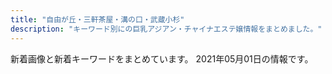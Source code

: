 ```yaml
---
title: "自由が丘・三軒茶屋・溝の口・武蔵小杉"
description: "キーワード別にの巨乳アジアン・チャイナエステ嬢情報をまとめました。"
---
```


新着画像と新着キーワードをまとめています。
2021年05月01日の情報です。

<DmmAffiliateIns />
<KeywordTable
  shops={
    [
    {
        "name": "\u9752\u7a7a",
        "station": "\u4e09\u8ed2\u8336\u5c4b\u99c5\u5357\u53e3",
        "keywords": {},
        "url": "http://aosora.work/",
        "img_links": [
            "http://aosora.work/staff/karen.jpg",
            "http://aosora.work/images/sys1.jpg",
            "http://aosora.work/images/int2.png",
            "http://aosora.work/images/mobile.png",
            "http://aosora.work/images/6.jpg",
            "http://aosora.work/images/3.jpg",
            "http://aosora.work/img/miya1.jpg",
            "http://aosora.work/img/yu1.jpg",
            "http://aosora.work/images/7.jpg",
            "http://aosora.work/staff/yu.jpg",
            "http://aosora.work/staff/sora.jpg",
            "http://aosora.work/img/yu2.jpg",
            "http://aosora.work/img/sora2.jpg",
            "http://aosora.work/img/karen2.jpg",
            "http://aosora.work/img/momo2.jpg",
            "http://aosora.work/images/interior_t.png",
            "http://aosora.work/staff/risa.jpg",
            "http://aosora.work/img/risa1.jpg",
            "http://aosora.work/images/1.jpg",
            "http://aosora.work/staff/hina.jpg",
            "http://aosora.work/images/sys2.jpg",
            "http://aosora.work/img/momo1.jpg",
            "http://aosora.work/images/int1.png",
            "http://aosora.work/images/sys3.png",
            "http://aosora.work/images/staff_t.png",
            "http://aosora.work/staff/ayumi.jpg",
            "http://aosora.work/images/s1.png",
            "http://aosora.work/img/sora1.jpg",
            "http://aosora.work/images/s2.jpg",
            "http://aosora.work/img/karen1.jpg",
            "http://aosora.work/img/hina1.jpg",
            "http://aosora.work/staff/momo.jpg",
            "http://aosora.work/staff/miya.jpg",
            "http://aosora.work/img/ayumi1.jpg",
            "http://aosora.work/images/5.jpg",
            "http://aosora.work/images/s1.jpg",
            "http://aosora.work/images/8.jpg",
            "http://aosora.work/images/news.png",
            "http://aosora.work/images/2.jpg",
            "http://aosora.work/img/hina2.jpg",
            "http://aosora.work/images/head.jpg",
            "http://aosora.work/images/4.jpg"
        ]
    },
    {
        "img_links": [
            "https://ohbay.relaxjp.com/css/top0001.jpg",
            "https://ohbay.relaxjp.com/css/staff/staff02.jpg",
            "https://ohbay.relaxjp.com/css/osusume001.jpg",
            "https://ohbay.relaxjp.com/css/osusume03.jpg",
            "https://ohbay.relaxjp.com/css/staff/staff04.jpg",
            "https://ohbay.relaxjp.com/css/staff/staff01.jpg",
            "https://ohbay.relaxjp.com/css/top02.jpg",
            "https://ohbay.relaxjp.com/css/osusume02.jpg",
            "https://ohbay.relaxjp.com/images/call.png",
            "https://ohbay.relaxjp.com/css/foot.jpg",
            "https://ohbay.relaxjp.com/css/top03.jpg",
            "https://ohbay.relaxjp.com/css/staff/staff03.jpg",
            "https://ohbay.relaxjp.com/css/m-head.jpg"
        ],
        "keywords": {},
        "station": "\u4e8c\u5b50\u7389\u5ddd\u99c5\u6771\u53e3",
        "name": "Oh Baby",
        "url": "https://ohbay.relaxjp.com/"
    },
    {
        "station": "\u4e09\u8ed2\u8336\u5c4b\u99c5\u5357\u53e3",
        "keywords": {
            "91": 8,
            "E": 8,
            "85": 8,
            "D": 40,
            "86": 8,
            "88": 8,
            "87": 16
        },
        "url": "http://www.esthe.esraku.com/",
        "name": "\u53f0\u6e7e\u30a8\u30b9\u30c6",
        "img_links": [
            "http://www.esthe.esraku.com/files/002.jpg",
            "http://www.esthe.esraku.com/images/s_message.png",
            "http://www.esthe.esraku.com/images/m4.jpg",
            "http://www.esthe.esraku.com/files/005.jpg",
            "http://www.esthe.esraku.com/images/m2.jpg",
            "http://www.esthe.esraku.com/files/001.jpg",
            "http://www.esthe.esraku.com/images/slider-img001.jpg",
            "http://www.esthe.esraku.com/images/slider-img002.jpg",
            "http://www.esthe.esraku.com/files/006.jpg",
            "http://www.esthe.esraku.com/images/m1.jpg",
            "http://www.esthe.esraku.com/images/s_top_therapist.png",
            "http://www.esthe.esraku.com/images/m3.jpg",
            "http://www.esthe.esraku.com/files/004.jpg",
            "http://www.esthe.esraku.com/images/s_pickup.png",
            "http://www.esthe.esraku.com/files/003.jpg",
            "http://www.esthe.esraku.com/images/m6.jpg",
            "http://www.esthe.esraku.com/images/s_news.png"
        ]
    },
    {
        "img_links": [
            "http://www.hanamizuki.esturl.com/files/002.jpg",
            "http://www.hanamizuki.esturl.com/files/001.jpg",
            "http://www.hanamizuki.esturl.com/img/btn_blog.png",
            "http://www.hanamizuki.esturl.com/files/006.jpg",
            "http://www.hanamizuki.esturl.com/img/ttl_news.png",
            "http://www.hanamizuki.esturl.com/img/header03.png",
            "http://www.hanamizuki.esturl.com/files/006-02.jpg",
            "http://www.hanamizuki.esturl.com/files/004.jpg",
            "http://www.hanamizuki.esturl.com/files/004-02.jpg",
            "http://www.hanamizuki.esturl.com/img/pickup.jpg",
            "http://www.hanamizuki.esturl.com/files/003-02.jpg",
            "http://www.hanamizuki.esturl.com/files/001-02.jpg",
            "http://www.hanamizuki.esturl.com/files/005-02.jpg",
            "http://www.hanamizuki.esturl.com/files/005.jpg",
            "http://www.hanamizuki.esturl.com/files/002-02.jpg",
            "http://www.hanamizuki.esturl.com/img/goback.jpg",
            "http://www.hanamizuki.esturl.com/files/003.jpg",
            "http://www.hanamizuki.esturl.com/img/btn_side_mobile.jpg",
            "http://www.hanamizuki.esturl.com/img/ttl_info.png"
        ],
        "keywords": {
            "D": 6,
            "85": 2,
            "88": 2,
            "86": 2,
            "C": 20,
            "87": 6
        },
        "station": "\u4e09\u8ed2\u8336\u5c4b\u99c5\u5317\u53e3B",
        "url": "http://www.hanamizuki.esturl.com/",
        "name": "\u770b\u8b77\u7f8e\u5c11\u5973"
    },
    {
        "station": "\u81ea\u7531\u304c\u4e18\u99c5\u5317\u53e3",
        "keywords": {},
        "url": "http://annex-jp.info/",
        "img_links": [
            "http://annex-jp.info/images/riri.jpg",
            "http://annex-jp.info/images/kp-info.jpg",
            "http://www.annex-jp.info/i/img/sayuri.jpg",
            "http://www.annex-jp.info/i/img/riri.jpg",
            "http://www.annex-jp.info/i/img/mari.jpg",
            "http://annex-jp.info/images/yoho.jpg",
            "http://annex-jp.info/images/sayuri.jpg",
            "http://annex-jp.info/images/mari.jpg",
            "http://www.annex-jp.info/i/img/mayumi.jpg",
            "http://annex-jp.info/images/info.png",
            "http://www.annex-jp.info/i/img/nana.jpg",
            "http://annex-jp.info/images/mayumi.jpg",
            "http://www.annex-jp.info/i/img/yoho.jpg",
            "http://annex-jp.info/images/nana.jpg"
        ],
        "name": "\u305f\u3093\u307d\u307d"
    },
    {
        "name": "\u697d\u697d\u5c4b",
        "img_links": [
            "http://ms-rlx.com/staff/momo/01mb.jpg",
            "http://ms-rlx.com/img/access/road01.jpg",
            "http://ms-rlx.com/staff/momo/01.jpg",
            "http://ms-rlx.com/i/files/homeimg.jpg",
            "http://ms-rlx.com/pic/head.png",
            "http://ms-rlx.com/staff/ruri/01mb.jpg",
            "http://ms-rlx.com/staff/ruri/01.jpg",
            "http://ms-rlx.com/img/ttl_concept.png",
            "http://ms-rlx.com/staff/sachan/01mb.jpg",
            "http://ms-rlx.com/img/ttl_tnew.png",
            "http://ms-rlx.com/staff/milk/01.jpg",
            "http://ms-rlx.com/img/ttl_rec.png",
            "http://ms-rlx.com/staff/ringo/01mb.jpg",
            "http://ms-rlx.com/img/access/road03.jpg",
            "http://ms-rlx.com/staff/sachan/01.jpg",
            "http://ms-rlx.com/img/ttl_mobile.png",
            "http://ms-rlx.com/img/msgbtn.png",
            "http://ms-rlx.com/img/att.png",
            "http://ms-rlx.com/staff/ringo/01.jpg",
            "http://ms-rlx.com/img/youtube.jpg",
            "http://ms-rlx.com/img/access/road02.jpg",
            "http://ms-rlx.com/img/ttl_staff.png",
            "http://ms-rlx.com/staff/milk/01mb.jpg"
        ],
        "keywords": {
            "C": 14
        },
        "station": "\u81ea\u7531\u304c\u4e18\u99c5\u5357\u53e3",
        "url": "http://ms-rlx.com/"
    },
    {
        "keywords": {
            "D": 3,
            "87": 1,
            "85": 2,
            "86": 2,
            "C": 2
        },
        "station": "\u4e09\u8ed2\u8336\u5c4b\u99c5\u4e16\u7530\u8c37\u901a\u308a\u53e3",
        "url": "http://www.brilliance.mesthe.com/",
        "name": "\u30d6\u30ea\u30ea\u30a2\u30f3\u30b9",
        "img_links": [
            "http://www.brilliance.mesthe.com/files/001-02.jpg",
            "http://www.brilliance.mesthe.com/images/tel.png",
            "http://www.brilliance.mesthe.com/files/005.jpg",
            "http://www.brilliance.mesthe.com/files/001-03.jpg",
            "http://www.brilliance.mesthe.com/images/s1.jpg",
            "http://www.brilliance.mesthe.com/images/s2.jpg",
            "http://www.brilliance.mesthe.com/files/005-02.jpg",
            "http://www.brilliance.mesthe.com/images/shop/shop01.jpg",
            "http://www.brilliance.mesthe.com/images/service.png",
            "http://www.brilliance.mesthe.com/files/003.jpg",
            "http://www.brilliance.mesthe.com/images/shop/shop03.jpg",
            "http://www.brilliance.mesthe.com/files/002.jpg",
            "http://www.brilliance.mesthe.com/files/002-02.jpg",
            "http://www.brilliance.mesthe.com/files/004-03.jpg",
            "http://www.brilliance.mesthe.com/images/zi_staff.png",
            "http://www.brilliance.mesthe.com/images/new1.png",
            "http://www.brilliance.mesthe.com/files/003-02.jpg",
            "http://www.brilliance.mesthe.com/images/pick.png",
            "http://www.brilliance.mesthe.com/files/002-03.jpg",
            "http://www.brilliance.mesthe.com/files/004.jpg",
            "http://www.brilliance.mesthe.com/files/001.jpg",
            "http://www.brilliance.mesthe.com/images/main_bottom.png",
            "http://www.brilliance.mesthe.com/images/shop/shop04.jpg",
            "http://www.brilliance.mesthe.com/images/main_top.png",
            "http://www.brilliance.mesthe.com/images/xian.png",
            "http://www.brilliance.mesthe.com/images/shop/shop02.jpg",
            "http://www.brilliance.mesthe.com/images/maga.jpg",
            "http://www.brilliance.mesthe.com/files/004-02.jpg",
            "http://www.brilliance.mesthe.com/files/005-03.jpg",
            "http://www.brilliance.mesthe.com/images/new3.png",
            "http://www.brilliance.mesthe.com/files/003-03.jpg",
            "http://www.brilliance.mesthe.com/images/infotiao1.jpg",
            "http://www.brilliance.mesthe.com/images/s3.jpg",
            "http://www.brilliance.mesthe.com/images/zi_massage.png"
        ]
    },
    {
        "keywords": {},
        "img_links": [
            "http://esthegt.xyz/ymd/girl/10.jpg",
            "http://esthegt.xyz/ymd/girl/9.jpg",
            "http://esthegt.xyz/ymd/images/button-6.png",
            "http://esthegt.xyz/ymd/images/call.png",
            "http://esthegt.xyz/ymd/images/button-2.png",
            "http://esthegt.xyz/ymd/images/button-3.png",
            "http://esthegt.xyz/ymd/images/button-5.png",
            "http://esthegt.xyz/ymd/images/tt.png",
            "http://esthegt.xyz/ymd/girl/11.jpg",
            "http://esthegt.xyz/ymd/girl/7.jpg",
            "http://esthegt.xyz/ymd/girl/8.jpg",
            "http://esthegt.xyz/ymd/images/button-4.png",
            "http://esthegt.xyz/ymd/girl/6.jpg",
            "http://esthegt.xyz/ymd/images/button-1.png"
        ],
        "station": "\u99d2\u6ca2\u5927\u5b66\u99c5\u99d2\u6ca2\u516c\u5712\u53e3",
        "name": "\u5922\u898b\u5802",
        "url": "http://esthegt.xyz/ymd/"
    },
    {
        "keywords": {
            "D": 6,
            "87": 2,
            "C": 17,
            "E": 1,
            "84": 1,
            "86": 5
        },
        "url": "http://kagayaki.jpn.cm/",
        "name": "\u661f\u306e\u8f1d\u304d",
        "station": "\u4e09\u8ed2\u8336\u5c4b\u99c5\u5317\u53e3",
        "img_links": [
            "http://kagayaki.jpn.cm/photos/sites/35/2016/08/staff32.jpg",
            "http://kagayaki.jpn.cm/images/room4.jpg",
            "http://kagayaki.jpn.cm/photos/sites/35/2016/11/1.jpg",
            "http://kagayaki.jpn.cm/images/staff_line.png",
            "http://kagayaki.jpn.cm/images/room2.jpg",
            "http://kagayaki.jpn.cm/images/bj3.png",
            "http://kagayaki.jpn.cm/images/staff0.jpg",
            "http://kagayaki.jpn.cm/photos/sites/35/2017/11/2017110107513579.jpg",
            "http://kagayaki.jpn.cm/images/mobile.jpg",
            "http://kagayaki.jpn.cm/images/top.jpg",
            "http://kagayaki.jpn.cm/images/room3.jpg",
            "http://kagayaki.jpn.cm/images/room5.jpg",
            "http://kagayaki.jpn.cm/photos/sites/35/2016/08/staff3.jpg",
            "http://kagayaki.jpn.cm/photos/sites/35/2016/11/12.jpg",
            "http://kagayaki.jpn.cm/images/room1.jpg",
            "http://kagayaki.jpn.cm/images/end1.jpg",
            "http://kagayaki.jpn.cm/images/mobile2.jpg",
            "http://kagayaki.jpn.cm/photos/sites/35/2016/09/637893871729784570.jpg",
            "http://kagayaki.jpn.cm/images/girl-z2.jpg",
            "http://kagayaki.jpn.cm/photos/sites/35/2020/10/2020100418535814.jpg",
            "http://kagayaki.jpn.cm/images/girl-z1.jpg",
            "http://kagayaki.jpn.cm/photos/sites/35/2019/09/2019092518230998.jpg",
            "http://kagayaki.jpn.cm/photos/sites/35/2016/11/11.jpg",
            "http://kagayaki.jpn.cm/images/room6.jpg"
        ]
    },
    {
        "url": "http://ms-shinraku.com/",
        "station": "\u5b66\u82b8\u5927\u5b66\u99c5\u6771\u53e3",
        "img_links": [
            "http://ms-shinraku.com/staff/kanako/01.jpg",
            "http://ms-shinraku.com/i/files/homeimg.jpg",
            "http://ms-shinraku.com/staff/ayumi/01.jpg",
            "http://ms-shinraku.com/staff/momoka/01.jpg",
            "http://ms-shinraku.com/staff/ran/01.jpg",
            "http://ms-shinraku.com/pic/topimg1.jpg",
            "http://ms-shinraku.com/pic/topimg2.jpg",
            "http://ms-shinraku.com/img/ttl_staff.png",
            "http://ms-shinraku.com/pic/head.jpg",
            "http://ms-shinraku.com/staff/mari/01.jpg",
            "http://ms-shinraku.com/img/foot.png",
            "http://ms-shinraku.com/staff/yuki/01.jpg"
        ],
        "name": "\u5fc3\u697d",
        "keywords": {
            "C": 2
        }
    },
    {
        "url": "https://haruya.xyz.mn/",
        "keywords": {},
        "station": "\u4e8c\u5b50\u7389\u5ddd\u99c5\u897f\u53e3",
        "name": "\u6625\u5c4b",
        "img_links": []
    },
    {
        "keywords": {
            "86": 1,
            "94": 4,
            "84": 2,
            "D": 3,
            "F": 4
        },
        "name": "Sweet",
        "img_links": [
            "http://www.wqiowaz.site/uploads/200629/1-200629103204442.jpg",
            "http://www.wqiowaz.site/picture/m-top003.jpg",
            "http://www.wqiowaz.site/uploads/200629/1-200629103104120.jpg",
            "http://www.wqiowaz.site/uploads/201008/1-20100Q5550EL.jpg",
            "http://www.wqiowaz.site/picture/m-top004.jpg",
            "http://www.wqiowaz.site/uploads/200914/1-200914164443K1.jpg",
            "http://www.wqiowaz.site/uploads/200630/1-200630094K4325.jpg",
            "http://www.wqiowaz.site/picture/cam-01.jpg",
            "http://www.wqiowaz.site/uploads/200630/1-200630094H5294.jpg",
            "http://www.wqiowaz.site/picture/foot01.jpg",
            "http://www.wqiowaz.site/uploads/201008/1-20100Q55522V7.jpg",
            "http://www.wqiowaz.site/uploads/201008/1-20100Q5541T55.jpg",
            "http://www.wqiowaz.site/uploads/201008/1-20100Q55403531.jpg",
            "http://www.wqiowaz.site/uploads/200629/1-200629103142X4.jpg",
            "http://www.wqiowaz.site/uploads/200914/1-20091416442NT.jpg",
            "http://www.wqiowaz.site/picture/m-head01.jpg",
            "http://www.wqiowaz.site/picture/call.png"
        ],
        "station": "\u7528\u8cc0\u99c5\u6771\u53e3",
        "url": "http://www.wqiowaz.site/"
    },
    {
        "station": "\u81ea\u7531\u304c\u4e18\u99c5\u5317\u53e3",
        "img_links": [
            "http://www.es-flower.link/img/huyumi1.jpg",
            "http://www.es-flower.link/images/6.jpg",
            "http://www.es-flower.link/sp/images/sisu.jpg",
            "http://www.es-flower.link/images/5.jpg",
            "http://www.es-flower.link/sp/images/ac1.jpg",
            "http://www.es-flower.link/img/nene1.jpg",
            "http://www.es-flower.link/images/7.jpg",
            "http://www.es-flower.link/sp/images/7.jpg",
            "http://www.es-flower.link/sp/images/int2.jpg",
            "http://www.es-flower.link/sp/images/head.png",
            "http://www.es-flower.link/sp/images/news.jpg",
            "http://www.es-flower.link/sp/menu/interior.jpg",
            "http://www.es-flower.link/sp/images/int1.jpg",
            "http://www.es-flower.link/sp/images/staff_t.jpg",
            "http://www.es-flower.link/sp/images/pc.jpg",
            "http://www.es-flower.link/sp/images/top.jpg",
            "http://www.es-flower.link/images/sm.jpg",
            "http://www.es-flower.link/images/sys.png",
            "http://www.es-flower.link/images/staff_t.jpg",
            "http://www.es-flower.link/images/interior_t.jpg",
            "http://www.es-flower.link/images/mobile.jpg",
            "http://www.es-flower.link/sp/images/newsb.png",
            "http://www.es-flower.link/sp/images/sys2.jpg",
            "http://www.es-flower.link/images/rec2.jpg",
            "http://www.es-flower.link/img/arisa1.jpg",
            "http://www.es-flower.link/sp/images/rec1.jpg",
            "http://www.es-flower.link/images/3.jpg",
            "http://www.es-flower.link/sp/images/sys3.jpg",
            "http://www.es-flower.link/images/1.jpg",
            "http://www.es-flower.link/img/mizuki1.jpg",
            "http://www.es-flower.link/sp/images/rec2.jpg",
            "http://www.es-flower.link/sp/images/3.jpg",
            "http://www.es-flower.link/sp/menu/staff.jpg",
            "http://www.es-flower.link/images/4.jpg",
            "http://www.es-flower.link/images/info.jpg",
            "http://www.es-flower.link/sp/images/footer.jpg",
            "http://www.es-flower.link/sp/images/5.jpg",
            "http://www.es-flower.link/sp/images/4.jpg",
            "http://www.es-flower.link/img/koyuki1.jpg",
            "http://www.es-flower.link/sp/images/2.jpg",
            "http://www.es-flower.link/sp/img/koyuki1.jpg",
            "http://www.es-flower.link/sp/img/arisa1.jpg",
            "http://www.es-flower.link/sp/menu/top.jpg",
            "http://www.es-flower.link/sp/images/time.jpg",
            "http://www.es-flower.link/images/rec1.png",
            "http://www.es-flower.link/img/yuyu1.jpg",
            "http://www.es-flower.link/images/2.jpg",
            "http://www.es-flower.link/sp/images/sisu_t.jpg",
            "http://www.es-flower.link/sp/images/rec3.jpg",
            "http://www.es-flower.link/sp/images/sys1.jpg",
            "http://www.es-flower.link/sp/img/yume1.jpg",
            "http://www.es-flower.link/images/head.jpg",
            "http://www.es-flower.link/images/int1.png",
            "http://www.es-flower.link/sp/img/mizuki1.jpg",
            "http://www.es-flower.link/sp/img/huyumi1.jpg",
            "http://www.es-flower.link/sp/img/yuyu1.jpg",
            "http://www.es-flower.link/images/news.jpg",
            "http://www.es-flower.link/sp/images/6.jpg",
            "http://www.es-flower.link/sp/images/1.jpg",
            "http://www.es-flower.link/img/yume1.jpg",
            "http://www.es-flower.link/images/ta.jpg",
            "http://www.es-flower.link/sp/img/nene1.jpg",
            "http://www.es-flower.link/images/int2.png",
            "http://www.es-flower.link/sp/images/interior_t.jpg",
            "http://www.es-flower.link/sp/images/tel.jpg"
        ],
        "url": "http://www.es-flower.link/",
        "name": "\u6625\u306e\u604b",
        "keywords": {}
    },
    {
        "keywords": {},
        "name": "\u30d6\u30eb\u30fc\u30d9\u30ea\u30fc",
        "img_links": [
            "http://b-berry.work/img/maya1.jpg",
            "http://b-berry.work/img/yuri1.jpg",
            "http://b-berry.work/images/head.jpg",
            "http://b-berry.work/images/interior_t.jpg",
            "http://b-berry.work/staff/yuri.jpg",
            "http://b-berry.work/img/mona1.jpg",
            "http://b-berry.work/images/ac2.jpg",
            "http://b-berry.work/images/rec1.jpg",
            "http://b-berry.work/images/ac1.jpg",
            "http://b-berry.work/images/int1.jpg",
            "http://b-berry.work/images/int2.jpg",
            "http://b-berry.work/images/2.jpg",
            "http://b-berry.work/staff/maya.jpg",
            "http://b-berry.work/images/staff_t.jpg",
            "http://b-berry.work/images/1.jpg",
            "http://b-berry.work/images/sys.jpg",
            "http://b-berry.work/images/rec2.jpg",
            "http://b-berry.work/images/3.jpg",
            "http://b-berry.work/images/news.jpg",
            "http://b-berry.work/staff/mona.jpg",
            "http://b-berry.work/images/s1.png",
            "http://b-berry.work/images/tg.jpg"
        ],
        "station": "\u81ea\u7531\u304c\u4e18\u99c5\u5317\u53e3",
        "url": "http://b-berry.work/"
    },
    {
        "keywords": {
            "85": 9,
            "86": 12,
            "84": 6,
            "C": 3,
            "D": 18,
            "88": 3,
            "\u30bb\u30af\u30b7\u30fc": 1
        },
        "station": "\u4e09\u8ed2\u8336\u5c4b\u99c5\u5357\u53e3",
        "name": "JoJo",
        "img_links": [
            "http://www.jojo.mensnv.com/images/tel.png",
            "http://www.jojo.mensnv.com/files/004-02.jpg",
            "http://www.jojo.mensnv.com/files/012-03.jpg",
            "http://www.jojo.mensnv.com/images/coverGirlParts.png",
            "http://www.jojo.mensnv.com/files/006-03.jpg",
            "http://www.jojo.mensnv.com/files/012-02.jpg",
            "http://www.jojo.mensnv.com/files/003.jpg",
            "http://www.jojo.mensnv.com/files/009-03.jpg",
            "http://www.jojo.mensnv.com/files/010.jpg",
            "http://www.jojo.mensnv.com/files/007.jpg",
            "http://www.jojo.mensnv.com/files/014.jpg",
            "http://www.jojo.mensnv.com/files/001-02.jpg",
            "http://www.jojo.mensnv.com/images/slider/01.jpg",
            "http://www.jojo.mensnv.com/files/012.jpg",
            "http://www.jojo.mensnv.com/images/showCover.png",
            "http://www.jojo.mensnv.com/files/001.jpg",
            "http://www.jojo.mensnv.com/files/006-02.jpg",
            "http://www.jojo.mensnv.com/files/006.jpg",
            "http://www.jojo.mensnv.com/files/007-03.jpg",
            "http://www.jojo.mensnv.com/files/005-02.jpg",
            "http://www.jojo.mensnv.com/images/mobile.jpg",
            "http://www.jojo.mensnv.com/files/001-03.jpg",
            "http://www.jojo.mensnv.com/files/009.jpg",
            "http://www.jojo.mensnv.com/files/004-03.jpg",
            "http://www.jojo.mensnv.com/files/014-03.jpg",
            "http://www.jojo.mensnv.com/files/002.jpg",
            "http://www.jojo.mensnv.com/images/slider/02.jpg",
            "http://www.jojo.mensnv.com/files/003-03.jpg",
            "http://www.jojo.mensnv.com/images/backlistbtn.png",
            "http://www.jojo.mensnv.com/files/011-02.jpg",
            "http://www.jojo.mensnv.com/files/011.jpg",
            "http://www.jojo.mensnv.com/files/014-02.jpg",
            "http://www.jojo.mensnv.com/files/013-02.jpg",
            "http://www.jojo.mensnv.com/files/007-02.jpg",
            "http://www.jojo.mensnv.com/files/002-02.jpg",
            "http://www.jojo.mensnv.com/files/004.jpg",
            "http://www.jojo.mensnv.com/files/005-03.jpg",
            "http://www.jojo.mensnv.com/files/010-02.jpg",
            "http://www.jojo.mensnv.com/images/slider/03.jpg",
            "http://www.jojo.mensnv.com/files/013.jpg",
            "http://www.jojo.mensnv.com/files/010-03.jpg",
            "http://www.jojo.mensnv.com/files/009-02.jpg",
            "http://www.jojo.mensnv.com/files/002-03.jpg",
            "http://www.jojo.mensnv.com/files/005.jpg",
            "http://www.jojo.mensnv.com/files/013-03.jpg",
            "http://www.jojo.mensnv.com/files/003-02.jpg",
            "http://www.jojo.mensnv.com/files/011-03.jpg"
        ],
        "url": "http://www.jojo.mensnv.com/"
    },
    {
        "img_links": [
            "http://in-esthe.com/you/images/p-9.jpg",
            "http://in-esthe.com/you/images/p-5.jpg",
            "http://in-esthe.com/you/images/p-7.jpg",
            "http://in-esthe.com/you/images/r-2.jpg",
            "http://in-esthe.com/you/images/botton.jpg",
            "http://in-esthe.com/you/images/p-4.jpg",
            "http://in-esthe.com/you/images/p-3.jpg",
            "http://in-esthe.com/you/images/mo.png",
            "http://in-esthe.com/you/images/p-10.jpg",
            "http://in-esthe.com/you/images/p-8.jpg",
            "http://in-esthe.com/you/images/fla.jpg",
            "http://in-esthe.com/you/images/p-11.jpg",
            "http://in-esthe.com/you/images/p-0.jpg",
            "http://cdn.dino-es.com/images/logo/468x60DinoEs.png",
            "http://in-esthe.com/you/images/r-1.jpg"
        ],
        "name": "\u60a0",
        "station": "\u5b66\u82b8\u5927\u5b66\u99c5\u6771\u53e3",
        "keywords": {},
        "url": "http://in-esthe.com/you/"
    },
    {
        "name": "Clair \uff5e\u30af\u30ec\u30fc\u30eb\uff5e",
        "url": "http://clair.work/",
        "img_links": [
            "http://clair.work/images/icon_ranking_01.png",
            "http://clair.work/images/recruit/point_06.png",
            "http://clair.work/images/mainvisual_02_s.jpg",
            "http://clair.work/images/recruit/point_04.png",
            "http://clair.work/images/mainvisual_02.jpg",
            "http://clair.work/staff/mayu1.jpg",
            "http://clair.work/images/mainvisual_01_s.jpg",
            "http://clair.work/images/mainvisual_01.jpg",
            "http://clair.work/images/head_interior.jpg",
            "http://clair.work/images/recruit/point_05.png",
            "http://clair.work/images/recruit/point_07.png",
            "http://clair.work/images/recruit/sp_mainvisual.jpg",
            "http://clair.work/staff/humi1.jpg",
            "http://clair.work/images/trigger.jpg",
            "http://clair.work/images/icon_ranking_04.png",
            "http://clair.work/images/icon_ranking_03.png",
            "http://clair.work/images/recruit/nagare_05.png",
            "http://clair.work/images/head_therapist.jpg",
            "http://clair.work/images/recruit/nagare_07.png",
            "http://clair.work/images/no_image.jpg",
            "http://clair.work/images/icon_ranking_05.png",
            "http://clair.work/images/recruit/nagare_03.jpg",
            "http://clair.work/images/icon_new.png",
            "http://clair.work/images/recruit/point_08.png",
            "http://clair.work/staff/humi2.jpg",
            "http://clair.work/images/recruit/point_03.png",
            "http://clair.work/images/recruit/point_09.png",
            "http://clair.work/images/sw_home.png",
            "http://clair.work/staff/ayaka1.jpg",
            "http://clair.work/images/recruit/req_03.jpg",
            "http://clair.work/images/sw_tel.png",
            "http://clair.work/images/recruit/nagare_06.png",
            "http://clair.work/staff/kasumi1.jpg",
            "http://clair.work/images/recruit/nagare_02.jpg",
            "http://clair.work/staff/yua1.jpg",
            "http://clair.work/images/recruit/nagare_01.jpg",
            "http://clair.work/images/recruit/message_03.png",
            "http://clair.work/images/icon_ranking_02.png"
        ],
        "station": "\u5b66\u82b8\u5927\u5b66\u99c5\u897f\u53e3",
        "keywords": {
            "E": 2,
            "D": 4,
            "C": 4
        }
    },
    {
        "url": "http://koukoku.xyz/angel/",
        "keywords": {
            "89": 1,
            "88": 1,
            "86": 1,
            "D": 5,
            "90": 3,
            "C": 1
        },
        "img_links": [
            "http://koukoku.xyz/angel/css/staff/staff0004.jpg",
            "http://koukoku.xyz/angel/css/staff/staff00006.jpg",
            "http://koukoku.xyz/angel/css/m-head01.jpg",
            "http://koukoku.xyz/angel/css/staff/staff0003.jpg",
            "http://koukoku.xyz/angel/css/m-top04.jpg",
            "http://koukoku.xyz/angel/css/staff/staff0002.jpg",
            "http://koukoku.xyz/angel/css/cam001.jpg",
            "http://koukoku.xyz/angel/css/osusume15.jpg",
            "http://koukoku.xyz/angel/css/staff/staff0001.jpg",
            "http://koukoku.xyz/angel/images/call.png",
            "http://koukoku.xyz/angel/css/staff/staff0005.jpg"
        ],
        "name": "Angel\uff5e\u30a8\u30f3\u30b8\u30a7\u30eb",
        "station": "\u4e8c\u5b50\u7389\u5ddd\u99c5\u897f\u53e3"
    },
    {
        "name": "\u8d64\u30d0\u30e9",
        "keywords": {},
        "station": "\u4e8c\u5b50\u7389\u5ddd\u99c5\u897f\u53e3",
        "img_links": [
            "http://chishituyop.xyz/uploads/210413/1-21041312562W23.jpg",
            "http://chishituyop.xyz/style/images/t3.png",
            "http://chishituyop.xyz/style/images/index-miru_06.jpg",
            "http://chishituyop.xyz/style/images/t4.jpg",
            "http://chishituyop.xyz/style/images/nav2-sta.png",
            "http://chishituyop.xyz/style/images/nav-sys.jpg",
            "http://chishituyop.xyz/style/images/s-bian.png",
            "http://chishituyop.xyz/style/images/t6.jpg",
            "http://chishituyop.xyz/uploads/201229/1-201229152000Y5.jpg",
            "http://chishituyop.xyz/style/images/index-miru_03.jpg",
            "http://chishituyop.xyz/style/images/t2.png",
            "http://chishituyop.xyz/style/images/sys.jpg",
            "http://chishituyop.xyz/uploads/210413/1-21041312560R29.jpg",
            "http://chishituyop.xyz/style/images/index-miru_18.jpg",
            "http://chishituyop.xyz/uploads/210413/1-210413125542J5.jpg"
        ],
        "url": "http://chishituyop.xyz/"
    },
    {
        "keywords": {},
        "img_links": [
            "http://www.miyuki.es-relax.info/images/info3.jpg",
            "http://www.miyuki.es-relax.info/gals/nana1.jpg",
            "http://www.miyuki.es-relax.info/gals/yuki1.jpg",
            "http://www.miyuki.es-relax.info/images/sp03.jpg",
            "http://www.miyuki.es-relax.info/images/sp02.jpg",
            "http://www.miyuki.es-relax.info/images/info4.jpg",
            "http://www.miyuki.es-relax.info/gals/yuri1.jpg",
            "http://www.miyuki.es-relax.info/images/kp01.jpg",
            "http://www.miyuki.es-relax.info/images/info1.jpg",
            "http://www.miyuki.es-relax.info/images/info2.jpg",
            "http://www.miyuki.es-relax.info/images/yoyaku.png",
            "http://www.miyuki.es-relax.info/images/sp01.jpg"
        ],
        "url": "http://www.miyuki.es-relax.info/",
        "name": "\u30de\u30c3\u30b5\u30fc\u30b8\u306e\u66d9",
        "station": "\u5927\u5ca1\u5c71\u99c5"
    }
]
}
/>
<DmmAffiliateScript />
